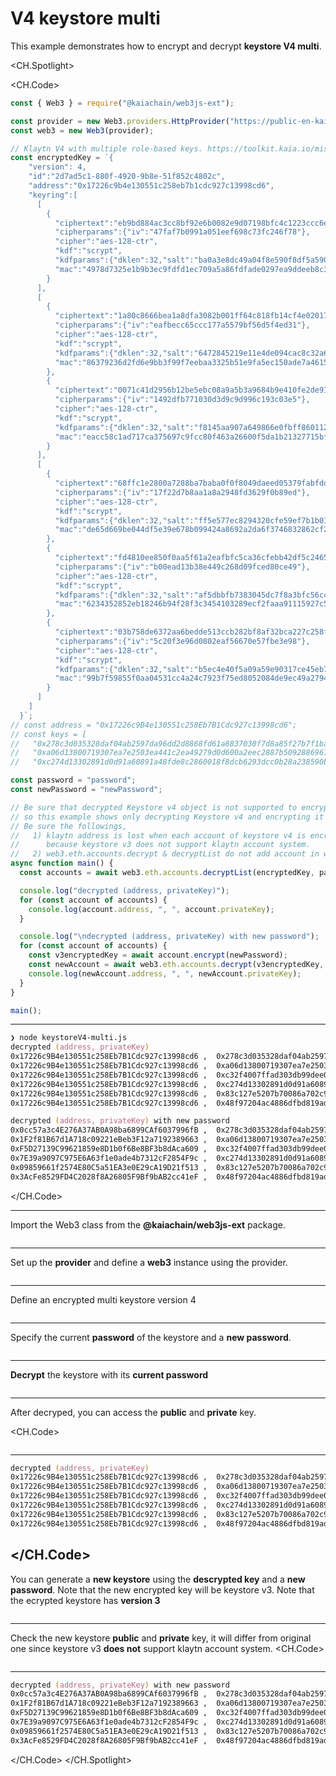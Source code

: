 # V4 keystore multi

This example demonstrates how to encrypt and decrypt **keystore V4 multi**.

<CH.Spotlight>

<CH.Code>

```js keystoreV4-multi.js
const { Web3 } = require("@kaiachain/web3js-ext");

const provider = new Web3.providers.HttpProvider("https://public-en-kairos.node.kaia.io");
const web3 = new Web3(provider);

// Klaytn V4 with multiple role-based keys. https://toolkit.kaia.io/misc/generateKeystore
const encryptedKey = `{
    "version": 4,
    "id":"2d7ad5c1-880f-4920-9b8e-51f852c4802c",
    "address":"0x17226c9b4e130551c258eb7b1cdc927c13998cd6",
    "keyring":[
      [
        {
          "ciphertext":"eb9bd884ac3cc8bf92e6b0082e9d07198bfc4c1223ccc6e5edf7452ad612b2b5",
          "cipherparams":{"iv":"47faf7b0991a051eef698c73fc246f78"},
          "cipher":"aes-128-ctr",
          "kdf":"scrypt",
          "kdfparams":{"dklen":32,"salt":"ba0a3e8dc49a04f8e590f8df5a590bc6e134b031ce10f46d73d4c459aa4c08f8","n":4096,"r":8,"p":1},
          "mac":"4978d7325e1b9b3ec9fdfd1ec709a5a86fdfade0297ea9ddeeb8c3a7a62ae898"
        }
      ],
      [
        {
          "ciphertext":"1a80c8666bea1a8dfa3082b001ff64c818fb14cf4e02017785e0edcc7a277af4",
          "cipherparams":{"iv":"eafbecc65ccc177a5579bf56d5f4ed31"},
          "cipher":"aes-128-ctr",
          "kdf":"scrypt",
          "kdfparams":{"dklen":32,"salt":"6472845219e11e4de094cac8c32a6a4d13e69cd4507780a7a37f5e411e1d895d","n":4096,"r":8,"p":1},
          "mac":"86379236d2fd6e9bb3f99f7eebaa3325b51e9fa5ec150ade7a461555c0a14ca3"
        },
        {
          "ciphertext":"0071c41d2956b12be5ebc08a9a5b3a9684b9e410fe2de91d614be977fb2a0bdb",
          "cipherparams":{"iv":"1492dfb771030d3d9c9d996c193c03e5"},
          "cipher":"aes-128-ctr",
          "kdf":"scrypt",
          "kdfparams":{"dklen":32,"salt":"f8145aa907a649866e0fbff86011244584ddc86559cf4901f8f69b670c234fd7","n":4096,"r":8,"p":1},
          "mac":"eacc58c1ad717ca375697c9fcc80f463a26600f5da1b21327715bf3efa047be5"
        }
      ],
      [
        {
          "ciphertext":"68ffc1e2800a7288ba7baba0f0f8049daeed05379fabfdd3bc017fa85c49ab50",
          "cipherparams":{"iv":"17f22d7b8aa1a8a2948fd3629f0b89ed"},
          "cipher":"aes-128-ctr",
          "kdf":"scrypt",
          "kdfparams":{"dklen":32,"salt":"ff5e577ec8294320cfe59ef7b1b01ee44d4c9f19c8fbc31f333059c74eb8c6d2","n":4096,"r":8,"p":1},
          "mac":"de65d669be044df5e39e678b099424a8692a2da6f3746832862cf2e5d6ada612"
        },
        {
          "ciphertext":"fd4810ee850f0aa5f61a2eafbfc5ca36cfebb42df5c2465cc8ae5188029b188b",
          "cipherparams":{"iv":"b00ead13b38e449c268d09fced80ce49"},
          "cipher":"aes-128-ctr",
          "kdf":"scrypt",
          "kdfparams":{"dklen":32,"salt":"af5dbbfb7383045dc7f8a3bfc56cccfc22a5150a1f87e454d40893a4b6fea9a1","n":4096,"r":8,"p":1},
          "mac":"6234352852eb18246b94f28f3c3454103289ecf2faaa91115927c53729bb0805"
        },
        {
          "ciphertext":"03b758de6372aa6bedde513ccb282bf8af32bca227c258f3e0fc85ce454d72a4",
          "cipherparams":{"iv":"5c20f3e96d0802eaf56670e57fbe3e98"},
          "cipher":"aes-128-ctr",
          "kdf":"scrypt",
          "kdfparams":{"dklen":32,"salt":"b5ec4e40f5a09a59e90317ce45eb7bcd73a2a9afe70f6f2e32548fd38ed2da3b","n":4096,"r":8,"p":1},
          "mac":"99b7f59855f0aa04531cc4a24c7923f75ed8052084de9ec49a2794e3899c3274"
        }
      ]
    ]
  }`;
// const address = "0x17226c9B4e130551c258Eb7B1Cdc927c13998cd6";
// const keys = [
//   "0x278c3d035328daf04ab2597da96dd2d8868fd61a8837030f7d8a85f27b7f1bad",
//   "0xa06d13800719307ea7e2503ea441c2ea49279d0d600a2eec2887b50928869676", "0xc32f4007ffad303db99dee0d79a720e1d70c4b2babf8e33cb28170a16bac467d",
//   "0xc274d13302891d0d91a60891a48fde8c2860018f8dcb6293dcc0b28a238590b0", "0x83c127e5207b70086a702c93f1c9a041f15ce49ee5183ce848f35c64de196eff", "0x48f97204ac4886dfbd819ada04ea31a730c6fc43fcb08900566360ee7402f93b"];

const password = "password";
const newPassword = "newPassword";

// Be sure that decrypted Keystore v4 object is not supported to encrypt keystore v4 again.
// so this example shows only decrypting Keystore v4 and encrypting it as keysotre v3.
// Be sure the followings,
//   1) klaytn address is lost when each account of keystore v4 is encrypted as keysotre v3,
//      because keystore v3 does not support klaytn account system.
//   2) web3.eth.accounts.decrypt & decryptList do not add account in web3.eth.accounts.wallet.
async function main() {
  const accounts = await web3.eth.accounts.decryptList(encryptedKey, password);

  console.log("decrypted (address, privateKey)");
  for (const account of accounts) {
    console.log(account.address, ", ", account.privateKey);
  }

  console.log("\ndecrypted (address, privateKey) with new password");
  for (const account of accounts) {
    const v3encryptedKey = await account.encrypt(newPassword);
    const newAccount = await web3.eth.accounts.decrypt(v3encryptedKey, newPassword);
    console.log(newAccount.address, ", ", newAccount.privateKey);
  }
}

main();
```
---

```zsh output
❯ node keystoreV4-multi.js
decrypted (address, privateKey)
0x17226c9B4e130551c258Eb7B1Cdc927c13998cd6 ,  0x278c3d035328daf04ab2597da96dd2d8868fd61a8837030f7d8a85f27b7f1bad
0x17226c9B4e130551c258Eb7B1Cdc927c13998cd6 ,  0xa06d13800719307ea7e2503ea441c2ea49279d0d600a2eec2887b50928869676
0x17226c9B4e130551c258Eb7B1Cdc927c13998cd6 ,  0xc32f4007ffad303db99dee0d79a720e1d70c4b2babf8e33cb28170a16bac467d
0x17226c9B4e130551c258Eb7B1Cdc927c13998cd6 ,  0xc274d13302891d0d91a60891a48fde8c2860018f8dcb6293dcc0b28a238590b0
0x17226c9B4e130551c258Eb7B1Cdc927c13998cd6 ,  0x83c127e5207b70086a702c93f1c9a041f15ce49ee5183ce848f35c64de196eff
0x17226c9B4e130551c258Eb7B1Cdc927c13998cd6 ,  0x48f97204ac4886dfbd819ada04ea31a730c6fc43fcb08900566360ee7402f93b

decrypted (address, privateKey) with new password
0x0cc57a3c4E276A37AB0A98ba6899CAf6037996fB ,  0x278c3d035328daf04ab2597da96dd2d8868fd61a8837030f7d8a85f27b7f1bad
0x1F2f81B67d1A718c09221eBeb3F12a7192389663 ,  0xa06d13800719307ea7e2503ea441c2ea49279d0d600a2eec2887b50928869676
0xF5D27139C99621859e8D1b0f6Be8BF3b8dAca609 ,  0xc32f4007ffad303db99dee0d79a720e1d70c4b2babf8e33cb28170a16bac467d
0x7E39a9097C975E6A63f1e0ade4b7312cF2854F9c ,  0xc274d13302891d0d91a60891a48fde8c2860018f8dcb6293dcc0b28a238590b0
0x09859661f2574E80C5a51EA3e0E29cA19D21f513 ,  0x83c127e5207b70086a702c93f1c9a041f15ce49ee5183ce848f35c64de196eff
0x3AcFe8529FD4C2028f8A26805F9Bf9bAB2cc41eF ,  0x48f97204ac4886dfbd819ada04ea31a730c6fc43fcb08900566360ee7402f93b
```

</CH.Code>

---

Import the Web3 class from the **@kaiachain/web3js-ext** package.

```js keystoreV4-multi.js focus=1

```
---

Set up the **provider** and define a **web3** instance using the provider.

```js keystoreV4-multi.js focus=3:4

```
---
Define an encrypted multi keystore version 4

```js keystoreV4-multi.js focus=7:67

```
---
Specify the current **password** of the keystore and a **new password**.

```js keystoreV4-multi.js focus=74:75

```
---
**Decrypt** the keystore with its **current password**

```js keystoreV4-multi.js focus=84

```
---
After decryped, you can access the **public** and **private** key.

<CH.Code>
```js keystoreV4-multi.js focus=86:89

```
---

```zsh output
decrypted (address, privateKey)
0x17226c9B4e130551c258Eb7B1Cdc927c13998cd6 ,  0x278c3d035328daf04ab2597da96dd2d8868fd61a8837030f7d8a85f27b7f1bad
0x17226c9B4e130551c258Eb7B1Cdc927c13998cd6 ,  0xa06d13800719307ea7e2503ea441c2ea49279d0d600a2eec2887b50928869676
0x17226c9B4e130551c258Eb7B1Cdc927c13998cd6 ,  0xc32f4007ffad303db99dee0d79a720e1d70c4b2babf8e33cb28170a16bac467d
0x17226c9B4e130551c258Eb7B1Cdc927c13998cd6 ,  0xc274d13302891d0d91a60891a48fde8c2860018f8dcb6293dcc0b28a238590b0
0x17226c9B4e130551c258Eb7B1Cdc927c13998cd6 ,  0x83c127e5207b70086a702c93f1c9a041f15ce49ee5183ce848f35c64de196eff
0x17226c9B4e130551c258Eb7B1Cdc927c13998cd6 ,  0x48f97204ac4886dfbd819ada04ea31a730c6fc43fcb08900566360ee7402f93b
````

</CH.Code>
---
You can generate a **new keystore** using the **descrypted key** and a **new password**. Note that the new encrypted key will be keystore v3. Note that the ecrypted keystore has **version 3**

```js keystoreV4-multi.js focus=91:96,77:82

```
---
Check the new keystore **public** and **private** key, it will differ from original one since keystore v3 **does not** support klaytn account system.
<CH.Code>
```js keystoreV4-multi.js focus=94:95

```
---

```zsh output
decrypted (address, privateKey) with new password
0x0cc57a3c4E276A37AB0A98ba6899CAf6037996fB ,  0x278c3d035328daf04ab2597da96dd2d8868fd61a8837030f7d8a85f27b7f1bad
0x1F2f81B67d1A718c09221eBeb3F12a7192389663 ,  0xa06d13800719307ea7e2503ea441c2ea49279d0d600a2eec2887b50928869676
0xF5D27139C99621859e8D1b0f6Be8BF3b8dAca609 ,  0xc32f4007ffad303db99dee0d79a720e1d70c4b2babf8e33cb28170a16bac467d
0x7E39a9097C975E6A63f1e0ade4b7312cF2854F9c ,  0xc274d13302891d0d91a60891a48fde8c2860018f8dcb6293dcc0b28a238590b0
0x09859661f2574E80C5a51EA3e0E29cA19D21f513 ,  0x83c127e5207b70086a702c93f1c9a041f15ce49ee5183ce848f35c64de196eff
0x3AcFe8529FD4C2028f8A26805F9Bf9bAB2cc41eF ,  0x48f97204ac4886dfbd819ada04ea31a730c6fc43fcb08900566360ee7402f93b
````

</CH.Code>
</CH.Spotlight>
